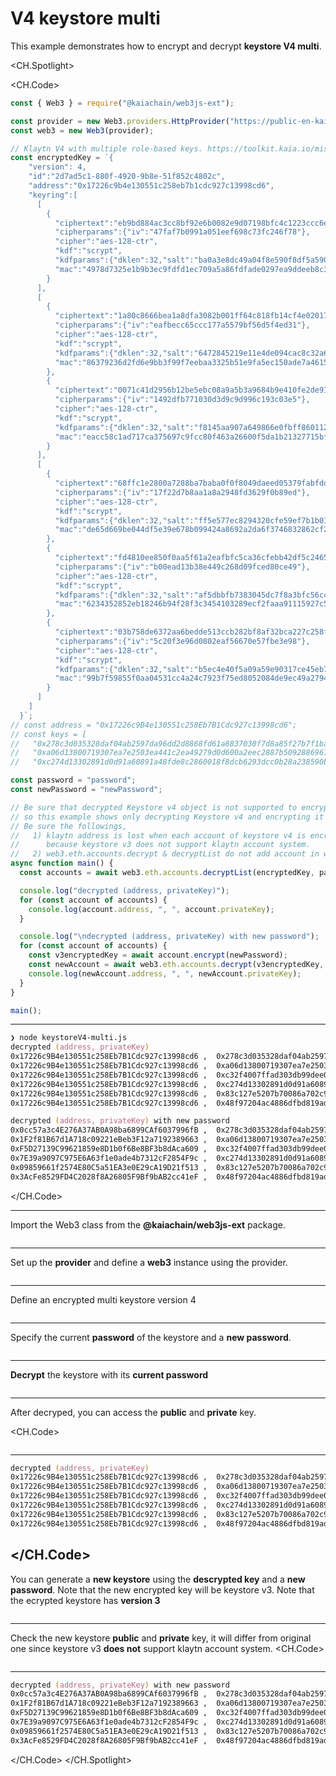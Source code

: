 # V4 keystore multi

This example demonstrates how to encrypt and decrypt **keystore V4 multi**.

<CH.Spotlight>

<CH.Code>

```js keystoreV4-multi.js
const { Web3 } = require("@kaiachain/web3js-ext");

const provider = new Web3.providers.HttpProvider("https://public-en-kairos.node.kaia.io");
const web3 = new Web3(provider);

// Klaytn V4 with multiple role-based keys. https://toolkit.kaia.io/misc/generateKeystore
const encryptedKey = `{
    "version": 4,
    "id":"2d7ad5c1-880f-4920-9b8e-51f852c4802c",
    "address":"0x17226c9b4e130551c258eb7b1cdc927c13998cd6",
    "keyring":[
      [
        {
          "ciphertext":"eb9bd884ac3cc8bf92e6b0082e9d07198bfc4c1223ccc6e5edf7452ad612b2b5",
          "cipherparams":{"iv":"47faf7b0991a051eef698c73fc246f78"},
          "cipher":"aes-128-ctr",
          "kdf":"scrypt",
          "kdfparams":{"dklen":32,"salt":"ba0a3e8dc49a04f8e590f8df5a590bc6e134b031ce10f46d73d4c459aa4c08f8","n":4096,"r":8,"p":1},
          "mac":"4978d7325e1b9b3ec9fdfd1ec709a5a86fdfade0297ea9ddeeb8c3a7a62ae898"
        }
      ],
      [
        {
          "ciphertext":"1a80c8666bea1a8dfa3082b001ff64c818fb14cf4e02017785e0edcc7a277af4",
          "cipherparams":{"iv":"eafbecc65ccc177a5579bf56d5f4ed31"},
          "cipher":"aes-128-ctr",
          "kdf":"scrypt",
          "kdfparams":{"dklen":32,"salt":"6472845219e11e4de094cac8c32a6a4d13e69cd4507780a7a37f5e411e1d895d","n":4096,"r":8,"p":1},
          "mac":"86379236d2fd6e9bb3f99f7eebaa3325b51e9fa5ec150ade7a461555c0a14ca3"
        },
        {
          "ciphertext":"0071c41d2956b12be5ebc08a9a5b3a9684b9e410fe2de91d614be977fb2a0bdb",
          "cipherparams":{"iv":"1492dfb771030d3d9c9d996c193c03e5"},
          "cipher":"aes-128-ctr",
          "kdf":"scrypt",
          "kdfparams":{"dklen":32,"salt":"f8145aa907a649866e0fbff86011244584ddc86559cf4901f8f69b670c234fd7","n":4096,"r":8,"p":1},
          "mac":"eacc58c1ad717ca375697c9fcc80f463a26600f5da1b21327715bf3efa047be5"
        }
      ],
      [
        {
          "ciphertext":"68ffc1e2800a7288ba7baba0f0f8049daeed05379fabfdd3bc017fa85c49ab50",
          "cipherparams":{"iv":"17f22d7b8aa1a8a2948fd3629f0b89ed"},
          "cipher":"aes-128-ctr",
          "kdf":"scrypt",
          "kdfparams":{"dklen":32,"salt":"ff5e577ec8294320cfe59ef7b1b01ee44d4c9f19c8fbc31f333059c74eb8c6d2","n":4096,"r":8,"p":1},
          "mac":"de65d669be044df5e39e678b099424a8692a2da6f3746832862cf2e5d6ada612"
        },
        {
          "ciphertext":"fd4810ee850f0aa5f61a2eafbfc5ca36cfebb42df5c2465cc8ae5188029b188b",
          "cipherparams":{"iv":"b00ead13b38e449c268d09fced80ce49"},
          "cipher":"aes-128-ctr",
          "kdf":"scrypt",
          "kdfparams":{"dklen":32,"salt":"af5dbbfb7383045dc7f8a3bfc56cccfc22a5150a1f87e454d40893a4b6fea9a1","n":4096,"r":8,"p":1},
          "mac":"6234352852eb18246b94f28f3c3454103289ecf2faaa91115927c53729bb0805"
        },
        {
          "ciphertext":"03b758de6372aa6bedde513ccb282bf8af32bca227c258f3e0fc85ce454d72a4",
          "cipherparams":{"iv":"5c20f3e96d0802eaf56670e57fbe3e98"},
          "cipher":"aes-128-ctr",
          "kdf":"scrypt",
          "kdfparams":{"dklen":32,"salt":"b5ec4e40f5a09a59e90317ce45eb7bcd73a2a9afe70f6f2e32548fd38ed2da3b","n":4096,"r":8,"p":1},
          "mac":"99b7f59855f0aa04531cc4a24c7923f75ed8052084de9ec49a2794e3899c3274"
        }
      ]
    ]
  }`;
// const address = "0x17226c9B4e130551c258Eb7B1Cdc927c13998cd6";
// const keys = [
//   "0x278c3d035328daf04ab2597da96dd2d8868fd61a8837030f7d8a85f27b7f1bad",
//   "0xa06d13800719307ea7e2503ea441c2ea49279d0d600a2eec2887b50928869676", "0xc32f4007ffad303db99dee0d79a720e1d70c4b2babf8e33cb28170a16bac467d",
//   "0xc274d13302891d0d91a60891a48fde8c2860018f8dcb6293dcc0b28a238590b0", "0x83c127e5207b70086a702c93f1c9a041f15ce49ee5183ce848f35c64de196eff", "0x48f97204ac4886dfbd819ada04ea31a730c6fc43fcb08900566360ee7402f93b"];

const password = "password";
const newPassword = "newPassword";

// Be sure that decrypted Keystore v4 object is not supported to encrypt keystore v4 again.
// so this example shows only decrypting Keystore v4 and encrypting it as keysotre v3.
// Be sure the followings,
//   1) klaytn address is lost when each account of keystore v4 is encrypted as keysotre v3,
//      because keystore v3 does not support klaytn account system.
//   2) web3.eth.accounts.decrypt & decryptList do not add account in web3.eth.accounts.wallet.
async function main() {
  const accounts = await web3.eth.accounts.decryptList(encryptedKey, password);

  console.log("decrypted (address, privateKey)");
  for (const account of accounts) {
    console.log(account.address, ", ", account.privateKey);
  }

  console.log("\ndecrypted (address, privateKey) with new password");
  for (const account of accounts) {
    const v3encryptedKey = await account.encrypt(newPassword);
    const newAccount = await web3.eth.accounts.decrypt(v3encryptedKey, newPassword);
    console.log(newAccount.address, ", ", newAccount.privateKey);
  }
}

main();
```
---

```zsh output
❯ node keystoreV4-multi.js
decrypted (address, privateKey)
0x17226c9B4e130551c258Eb7B1Cdc927c13998cd6 ,  0x278c3d035328daf04ab2597da96dd2d8868fd61a8837030f7d8a85f27b7f1bad
0x17226c9B4e130551c258Eb7B1Cdc927c13998cd6 ,  0xa06d13800719307ea7e2503ea441c2ea49279d0d600a2eec2887b50928869676
0x17226c9B4e130551c258Eb7B1Cdc927c13998cd6 ,  0xc32f4007ffad303db99dee0d79a720e1d70c4b2babf8e33cb28170a16bac467d
0x17226c9B4e130551c258Eb7B1Cdc927c13998cd6 ,  0xc274d13302891d0d91a60891a48fde8c2860018f8dcb6293dcc0b28a238590b0
0x17226c9B4e130551c258Eb7B1Cdc927c13998cd6 ,  0x83c127e5207b70086a702c93f1c9a041f15ce49ee5183ce848f35c64de196eff
0x17226c9B4e130551c258Eb7B1Cdc927c13998cd6 ,  0x48f97204ac4886dfbd819ada04ea31a730c6fc43fcb08900566360ee7402f93b

decrypted (address, privateKey) with new password
0x0cc57a3c4E276A37AB0A98ba6899CAf6037996fB ,  0x278c3d035328daf04ab2597da96dd2d8868fd61a8837030f7d8a85f27b7f1bad
0x1F2f81B67d1A718c09221eBeb3F12a7192389663 ,  0xa06d13800719307ea7e2503ea441c2ea49279d0d600a2eec2887b50928869676
0xF5D27139C99621859e8D1b0f6Be8BF3b8dAca609 ,  0xc32f4007ffad303db99dee0d79a720e1d70c4b2babf8e33cb28170a16bac467d
0x7E39a9097C975E6A63f1e0ade4b7312cF2854F9c ,  0xc274d13302891d0d91a60891a48fde8c2860018f8dcb6293dcc0b28a238590b0
0x09859661f2574E80C5a51EA3e0E29cA19D21f513 ,  0x83c127e5207b70086a702c93f1c9a041f15ce49ee5183ce848f35c64de196eff
0x3AcFe8529FD4C2028f8A26805F9Bf9bAB2cc41eF ,  0x48f97204ac4886dfbd819ada04ea31a730c6fc43fcb08900566360ee7402f93b
```

</CH.Code>

---

Import the Web3 class from the **@kaiachain/web3js-ext** package.

```js keystoreV4-multi.js focus=1

```
---

Set up the **provider** and define a **web3** instance using the provider.

```js keystoreV4-multi.js focus=3:4

```
---
Define an encrypted multi keystore version 4

```js keystoreV4-multi.js focus=7:67

```
---
Specify the current **password** of the keystore and a **new password**.

```js keystoreV4-multi.js focus=74:75

```
---
**Decrypt** the keystore with its **current password**

```js keystoreV4-multi.js focus=84

```
---
After decryped, you can access the **public** and **private** key.

<CH.Code>
```js keystoreV4-multi.js focus=86:89

```
---

```zsh output
decrypted (address, privateKey)
0x17226c9B4e130551c258Eb7B1Cdc927c13998cd6 ,  0x278c3d035328daf04ab2597da96dd2d8868fd61a8837030f7d8a85f27b7f1bad
0x17226c9B4e130551c258Eb7B1Cdc927c13998cd6 ,  0xa06d13800719307ea7e2503ea441c2ea49279d0d600a2eec2887b50928869676
0x17226c9B4e130551c258Eb7B1Cdc927c13998cd6 ,  0xc32f4007ffad303db99dee0d79a720e1d70c4b2babf8e33cb28170a16bac467d
0x17226c9B4e130551c258Eb7B1Cdc927c13998cd6 ,  0xc274d13302891d0d91a60891a48fde8c2860018f8dcb6293dcc0b28a238590b0
0x17226c9B4e130551c258Eb7B1Cdc927c13998cd6 ,  0x83c127e5207b70086a702c93f1c9a041f15ce49ee5183ce848f35c64de196eff
0x17226c9B4e130551c258Eb7B1Cdc927c13998cd6 ,  0x48f97204ac4886dfbd819ada04ea31a730c6fc43fcb08900566360ee7402f93b
````

</CH.Code>
---
You can generate a **new keystore** using the **descrypted key** and a **new password**. Note that the new encrypted key will be keystore v3. Note that the ecrypted keystore has **version 3**

```js keystoreV4-multi.js focus=91:96,77:82

```
---
Check the new keystore **public** and **private** key, it will differ from original one since keystore v3 **does not** support klaytn account system.
<CH.Code>
```js keystoreV4-multi.js focus=94:95

```
---

```zsh output
decrypted (address, privateKey) with new password
0x0cc57a3c4E276A37AB0A98ba6899CAf6037996fB ,  0x278c3d035328daf04ab2597da96dd2d8868fd61a8837030f7d8a85f27b7f1bad
0x1F2f81B67d1A718c09221eBeb3F12a7192389663 ,  0xa06d13800719307ea7e2503ea441c2ea49279d0d600a2eec2887b50928869676
0xF5D27139C99621859e8D1b0f6Be8BF3b8dAca609 ,  0xc32f4007ffad303db99dee0d79a720e1d70c4b2babf8e33cb28170a16bac467d
0x7E39a9097C975E6A63f1e0ade4b7312cF2854F9c ,  0xc274d13302891d0d91a60891a48fde8c2860018f8dcb6293dcc0b28a238590b0
0x09859661f2574E80C5a51EA3e0E29cA19D21f513 ,  0x83c127e5207b70086a702c93f1c9a041f15ce49ee5183ce848f35c64de196eff
0x3AcFe8529FD4C2028f8A26805F9Bf9bAB2cc41eF ,  0x48f97204ac4886dfbd819ada04ea31a730c6fc43fcb08900566360ee7402f93b
````

</CH.Code>
</CH.Spotlight>
